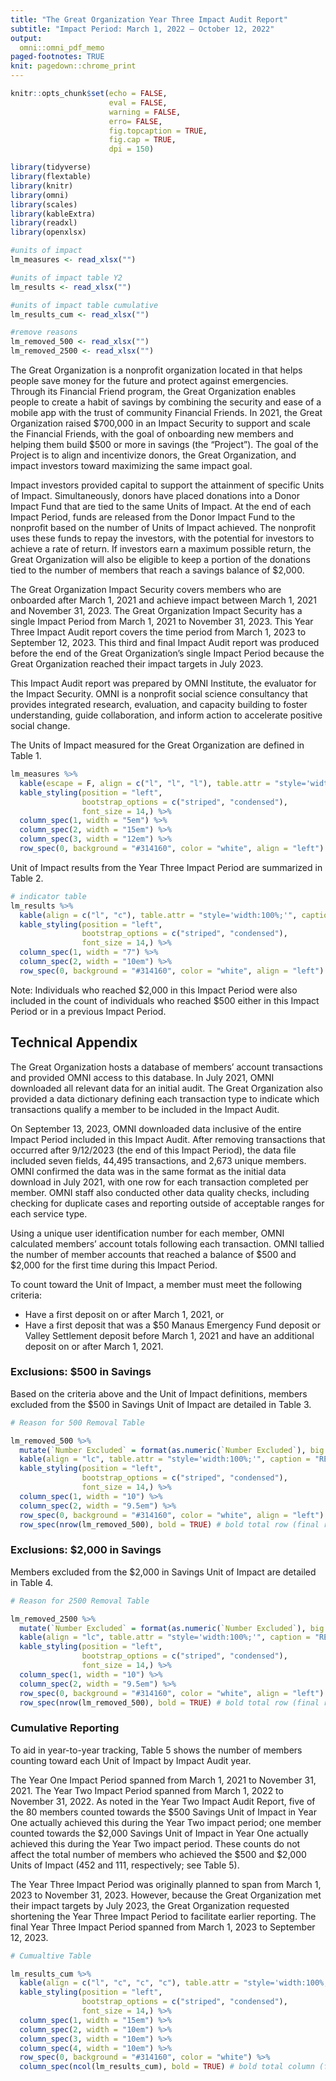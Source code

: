 ```yaml
---
title: "The Great Organization Year Three Impact Audit Report"
subtitle: "Impact Period: March 1, 2022 – October 12, 2022"
output:
  omni::omni_pdf_memo
paged-footnotes: TRUE
knit: pagedown::chrome_print
---
```


```r
knitr::opts_chunk$set(echo = FALSE,
                      eval = FALSE,
                      warning = FALSE,
                      erro= FALSE,
                      fig.topcaption = TRUE,
                      fig.cap = TRUE,
                      dpi = 150)

```

```r
library(tidyverse)
library(flextable)
library(knitr)
library(omni)
library(scales)
library(kableExtra)
library(readxl)
library(openxlsx)
```

```r
#units of impact
lm_measures <- read_xlsx("")

#units of impact table Y2
lm_results <- read_xlsx("")

#units of impact table cumulative
lm_results_cum <- read_xlsx("")

#remove reasons
lm_removed_500 <- read_xlsx("")
lm_removed_2500 <- read_xlsx("")

```

The Great Organization is a nonprofit organization located in  that helps people save money for the future and protect against emergencies. Through its Financial Friend program, the Great Organization enables people to create a habit of savings by combining the security and ease of a mobile app with the trust of community Financial Friends. In 2021, the Great Organization raised $700,000 in an Impact Security to  support and scale the Financial Friends, with the goal of onboarding new members and helping them build $500 or more in savings (the “Project”). The goal of the Project is to align and incentivize donors, the Great Organization, and impact investors toward maximizing the same impact goal.

Impact investors provided capital to support the attainment of specific Units of Impact. Simultaneously, donors have placed donations into a Donor Impact Fund that are tied to the same Units of Impact. At the end of each Impact Period, funds are released from the Donor Impact Fund to the nonprofit based on the number of Units of Impact achieved. The nonprofit uses these funds to repay the investors, with the potential for investors to achieve a rate of return. If investors earn a maximum possible return, the Great Organization will also be eligible to keep a portion of the donations tied to the number of members that reach a savings balance of $2,000. 

The Great Organization Impact Security covers members who are onboarded after March 1, 2021 and achieve impact between March 1, 2021 and November 31, 2023. The Great Organization Impact Security has a single Impact Period from March 1, 2021 to November 31, 2023. This Year Three Impact Audit report covers the time period from March 1, 2023 to September 12, 2023. This third and final Impact Audit report was produced before the end of the Great Organization's single Impact Period because the Great Organization reached their impact targets in July 2023. 

This Impact Audit report was prepared by OMNI Institute, the evaluator for the Impact Security. OMNI is a nonprofit social science consultancy that provides integrated research, evaluation, and capacity building to foster understanding, guide collaboration, and inform action to accelerate positive social change.

\newpage
The Units of Impact measured for the Great Organization are defined in Table 1.

```r

lm_measures %>% 
  kable(escape = F, align = c("l", "l", "l"), table.attr = "style='width:100%;'", caption = "Units of Impact") %>%
  kable_styling(position = "left",
                bootstrap_options = c("striped", "condensed"),
                font_size = 14,) %>%
  column_spec(1, width = "5em") %>%
  column_spec(2, width = "15em") %>% 
  column_spec(3, width = "12em") %>% 
  row_spec(0, background = "#314160", color = "white", align = "left")

```

Unit of Impact results from the Year Three Impact Period are summarized in Table 2.

```r

# indicator table
lm_results %>% 
  kable(align = c("l", "c"), table.attr = "style='width:100%;'", caption = "RESULTS OF YEAR THREE IMPACT AUDIT") %>% 
  kable_styling(position = "left",
                bootstrap_options = c("striped", "condensed"),
                font_size = 14,) %>%
  column_spec(1, width = "7") %>% 
  column_spec(2, width = "10em") %>% 
  row_spec(0, background = "#314160", color = "white", align = "left")

```
Note: Individuals who reached $2,000 in this Impact Period were also included in the count of individuals who reached $500 either in this Impact Period or in a previous Impact Period.

\newpage

## Technical Appendix

The Great Organization hosts a database of members' account transactions and provided OMNI access to this database. In July 2021, OMNI downloaded all relevant data for an initial audit. The Great Organization also provided a data dictionary defining each transaction type to indicate which transactions qualify a member to be included in the Impact Audit.

On September 13, 2023, OMNI downloaded data inclusive of the entire Impact Period included in this Impact Audit. After removing transactions that occurred after 9/12/2023 (the end of this Impact Period), the data file included seven fields, 44,495 transactions, and 2,673 unique members. OMNI confirmed the data was in the same format as the initial data download in July 2021, with one row for each transaction completed per member. OMNI staff also conducted other data quality checks, including checking for duplicate cases and reporting outside of acceptable ranges for each service type.

Using a unique user identification number for each member, OMNI calculated members' account totals following each transaction. OMNI tallied the number of member accounts that reached a balance of $500 and $2,000 for the first time during this Impact Period. 

To count toward the Unit of Impact, a member must meet the following criteria:

- Have a first deposit on or after March 1, 2021, or
- Have a first deposit that was a $50 Manaus Emergency Fund deposit or Valley Settlement deposit before March 1, 2021 and have an additional deposit on or after March 1, 2021.

### Exclusions: $500 in Savings 

Based on the criteria above and the Unit of Impact definitions, members excluded from the $500 in Savings Unit of Impact are detailed in Table 3. 

```r
# Reason for 500 Removal Table

lm_removed_500 %>% 
  mutate(`Number Excluded` = format(as.numeric(`Number Excluded`), big.mark = ",")) %>% #adding comma to number
  kable(align = "lc", table.attr = "style='width:100%;'", caption = "REASON FOR EXCLUSION FROM $500 in Savings UNIT OF IMPACT") %>% 
  kable_styling(position = "left",
                bootstrap_options = c("striped", "condensed"),
                font_size = 14,) %>%
  column_spec(1, width = "10") %>% 
  column_spec(2, width = "9.5em") %>% 
  row_spec(0, background = "#314160", color = "white", align = "left") %>% 
  row_spec(nrow(lm_removed_500), bold = TRUE) # bold total row (final row in table)


```
### Exclusions: $2,000 in Savings

Members excluded from the $2,000 in Savings Unit of Impact are detailed in Table 4. 

```r
# Reason for 2500 Removal Table

lm_removed_2500 %>% 
  mutate(`Number Excluded` = format(as.numeric(`Number Excluded`), big.mark = ",")) %>% #adding comma to number
  kable(align = "lc", table.attr = "style='width:100%;'", caption = "REASON FOR EXCLUSION FROM $2,000 in Savings UNIT OF IMPACT") %>% 
  kable_styling(position = "left",
                bootstrap_options = c("striped", "condensed"),
                font_size = 14,) %>%
  column_spec(1, width = "10") %>% 
  column_spec(2, width = "9.5em") %>% 
  row_spec(0, background = "#314160", color = "white", align = "left") %>% 
  row_spec(nrow(lm_removed_500), bold = TRUE) # bold total row (final row in table)


```
### Cumulative Reporting

To aid in year-to-year tracking, Table 5 shows the number of members counting toward each Unit of Impact by Impact Audit year.  

The Year One Impact Period spanned from March 1, 2021 to November 31, 2021. The Year Two Impact Period spanned from March 1, 2022 to November 31, 2022. As noted in the Year Two Impact Audit Report, five of the 80 members counted towards the $500 Savings Unit of Impact in Year One actually achieved this during the Year Two impact period; one member counted towards the $2,000 Savings Unit of Impact in Year One actually achieved this during the Year Two impact period. These counts do not affect the total number of members who achieved the $500 and $2,000 Units of Impact (452 and 111, respectively; see Table 5).

The Year Three Impact Period was originally planned to span from March 1, 2023 to November 31, 2023. However, because the Great Organization met their impact targets by July 2023, the Great Organization requested shortening the Year Three Impact Period to facilitate earlier reporting. The final Year Three Impact Period spanned from March 1, 2023 to September 12, 2023.

```r
# Cumualtive Table

lm_results_cum %>% 
  kable(align = c("l", "c", "c", "c"), table.attr = "style='width:100%;'", caption = "CUMULATIVE Units of Impact Result") %>% 
  kable_styling(position = "left",
                bootstrap_options = c("striped", "condensed"),
                font_size = 14,) %>%
  column_spec(1, width = "15em") %>% 
  column_spec(2, width = "10em") %>% 
  column_spec(3, width = "10em") %>% 
  column_spec(4, width = "10em") %>% 
  row_spec(0, background = "#314160", color = "white") %>% 
  column_spec(ncol(lm_results_cum), bold = TRUE) # bold total column (final col in table)

```
